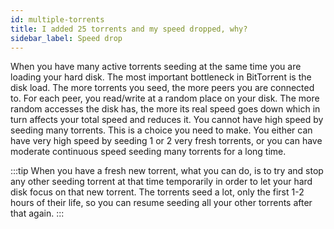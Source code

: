 ```yaml
---
id: multiple-torrents
title: I added 25 torrents and my speed dropped, why?
sidebar_label: Speed drop
---
```


When you have many active torrents seeding at the same time you are loading your hard disk.
The most important bottleneck in BitTorrent is the disk load. The more torrents you seed, the more peers you are connected to. For each peer, you read/write at a random place on your disk. The more random accesses the disk has, the more its real speed goes down which in turn affects your total speed and reduces it.
You cannot have high speed by seeding many torrents. This is a choice you need to make. You either can have very high speed by seeding 1 or 2 very fresh torrents, or you can have moderate continuous speed seeding many torrents for a long time.

:::tip
When you have a fresh new torrent, what you can do, is to try and stop any other seeding torrent at that time temporarily in order to let your hard disk focus on that new torrent. The torrents seed a lot, only the first 1-2 hours of their life, so you can resume seeding all your other torrents after that again.
:::
